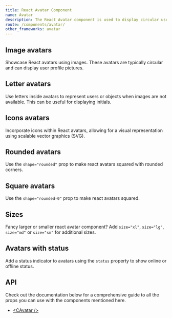 ```yaml
---
title: React Avatar Component
name: Avatar
description: The React Avatar component is used to display circular user profile pictures. React avatars can portray people or objects and support images, icons, or letters.
route: /components/avatar/
other_frameworks: avatar
---
```


## Image avatars

Showcase React avatars using images. These avatars are typically circular and can display user profile pictures.


<ExampleSnippet code={AvatarImageTS} componentName="React Avatar">
  <AvatarImage />
</ExampleSnippet>

## Letter avatars

Use letters inside avatars to represent users or objects when images are not available. This can be useful for displaying initials.


<ExampleSnippet code={AvatarLetterTS} componentName="React Avatar">
  <AvatarLetter />
</ExampleSnippet>

## Icons avatars 

Incorporate icons within React avatars, allowing for a visual representation using scalable vector graphics (SVG).


<ExampleSnippet code={AvatarIconTS} componentName="React Avatar">
  <AvatarIcon />
</ExampleSnippet>

## Rounded avatars

Use the `shape="rounded"` prop to make react avatars squared with rounded corners.


<ExampleSnippet code={AvatarRoundedTS} componentName="React Avatar">
  <AvatarRounded />
</ExampleSnippet>

## Square avatars

Use the `shape="rounded-0"` prop to make react avatars squared.


<ExampleSnippet code={AvatarSquareTS} componentName="React Avatar">
  <AvatarSquare />
</ExampleSnippet>

## Sizes

Fancy larger or smaller react avatar component? Add `size="xl"`, `size="lg"`, `size="md"` or `size="sm"` for additional sizes.


<ExampleSnippet code={AvatarSizesTS} componentName="React Avatar">
  <AvatarSizes />
</ExampleSnippet>

## Avatars with status

Add a status indicator to avatars using the `status` property to show online or offline status.


<ExampleSnippet code={AvatarWithStatusTS} componentName="React Avatar">
  <AvatarWithStatus />
</ExampleSnippet>

## API

Check out the documentation below for a comprehensive guide to all the props you can use with the components mentioned here.

- [&lt;CAvatar /&gt;](./api/#cavatar)

